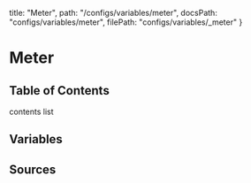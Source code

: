   title: "Meter",
  path: "/configs/variables/meter",
  docsPath: "configs/variables/meter",
  filePath: "configs/variables/_meter"
}


# Meter

## Table of Contents

contents list

## Variables

<PreviewVariablesSingle filePath={meta.filePath} viewCompiled={false} />

## Sources

<PreviewSources
  title={meta.title}
  docsPath={meta.docsPath}
  scssPath={meta.filePath}
/>
